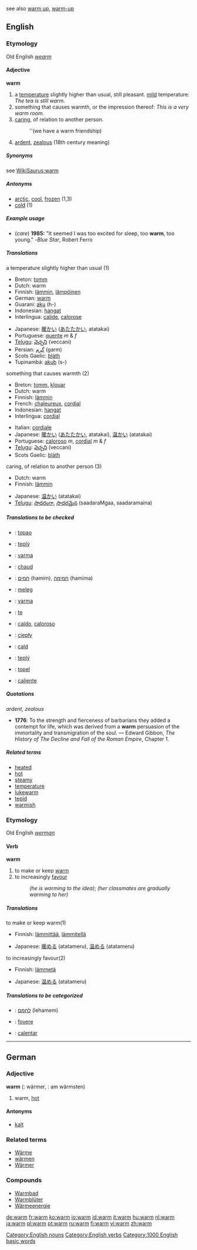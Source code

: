 see also [[warm up]], [[warm-up]]
==English==

{{rank|escape|Mr|shot|927|warm|sufficient|conduct|directly}}
===Etymology===
Old English ''[[wearm]]''
====Adjective====
'''warm'''

#a [[temperature]] slightly higher than usual, still pleasant. [[Mild|mild]] temperature: ''The tea is still warm.''
#something that causes warmth, or the impression thereof: ''This is a very warm room.''
#[[care|caring]], of relation to another person. 
#:''(we have a warm friendship)
# [[ardent]], [[zealous]] (18th century meaning)

=====Synonyms=====
see [[WikiSaurus:warm]]

=====Antonyms=====
*[[arctic]], [[cool]], [[frozen]] (1,3)
*[[cold]] (1)

=====Example usage=====
* (''care'') '''1985:''' "It seemed I was too excited for sleep, too '''warm''', too young." -''Blue Star'', Robert Ferro

=====Translations=====
;a temperature slightly higher than usual (1)
{{top}}
*Breton: [[tomm]]
*Dutch: warm
*Finnish: [[lämmin]], [[lämpöinen]]
*German: [[warm]]
*Guarani: [[aku]] (h-)
*Indonesian: [[hangat]]
*Interlingua: [[calide]], [[calorose]]
{{mid}}
*Japanese: [[暖かい]] ([[あたたかい]], atatakai)
*Portuguese: [[quente]] ''m'' & ''f''
*[[Telugu]]: [[వెచ్చని]] (veccani)
*Persian: [[گرم]] (garm)
*Scots Gaelic: [[blàth]]
*Tupinambá: [[akub]] (s-)
{{bottom}}

;something that causes warmth (2)
{{top}}
*Breton: [[tomm]], [[klouar]]
*Dutch: warm
*Finnish: [[lämmin]]
*French: [[chaleureux]], [[cordial]]
*Indonesian: [[hangat]]
*Interlingua: [[cordial]]
{{mid}}
*Italian: [[cordiale]]
*Japanese: [[暖かい]] ([[あたたかい]], atatakai), [[温かい]] (atatakai)
*Portuguese: [[caloroso#Portuguese|caloroso]] ''m'', [[cordial]] ''m'' & ''f''
*[[Telugu]]: [[వెచ్చని]] (veccani)
*Scots Gaelic: [[blàth]]
{{bottom}}

;caring, of relation to another person (3)
{{top}}
*Dutch: warm
*Finnish: [[lämmin]]
{{mid}}
*Japanese: [[温かい]] (atatakai)
*[[Telugu]]: [[సాదరంగా]], [[సాదరమైన]] (saadaraMgaa, saadaramaina)
{{bottom}}

=====Translations to be checked=====
{{checktrans}}
{{top}}
*{{ttbc|Croatian}}: [[topao]]
*{{ttbc|Czech}}: [[teplý]]
*{{ttbc|Esperanto}}: [[varma]]
*{{ttbc|French}}: [[chaud]]
*{{ttbc|Hebrew}}: [[חמים]] {{m}} (hamim), [[חמימה]] {{f}} (hamima)
*{{ttbc|Hungarian}}: [[meleg]]
{{mid}}
*{{ttbc|Ido}}: [[varma]]
*{{ttbc|Irish}}: [[te#Irish|te]]
*{{ttbc|Italian}}: [[caldo]], [[caloroso#Italian|caloroso]]
*{{ttbc|Polish}}: [[ciepły]]
*{{ttbc|Romanian}}: [[cald]]
*{{ttbc|Slovak}}: [[teplý]]
*{{ttbc|Slovenian}}: [[topel]]
*{{ttbc|Spanish}}: [[caliente]]
{{bottom}}

=====Quotations=====
''ardent, zealous''
* '''1776''': To the strength and fierceness of barbarians they added a contempt for life, which was derived from a '''warm''' persuasion of the immortality and transmigration of the soul. &mdash; Edward Gibbon, ''The History of The Decline and Fall of the Roman Empire'', Chapter 1.

=====Related terms=====
*[[heated]]
*[[hot]]
*[[steamy]]
*[[temperature]]
*[[lukewarm]]
*[[tepid]]
*[[warmish]]

===Etymology===
Old English ''[[werman]]''
====Verb====
'''warm'''
# to make or keep [[#Adjective|warm]]
# to increasingly [[favour]]
#:''(he is warming to the idea)''; ''(her classmates are gradually warming to her)''

=====Translations=====
;to make or keep warm(1)
{{top}}
*Finnish: [[lämmittää]], [[lämmitellä]]
{{mid}}
*Japanese: [[暖める]] (atatameru), [[温める]] (atatameru)
{{bottom}}

;to increasingly favour(2)
{{top}}
*Finnish: [[lämmetä]]
{{mid}}
*Japanese: [[温める]] (atatameru)
{{bottom}}

=====Translations to be categorized=====
{{checktrans}}
{{top}}
*{{ttbc|Hebrew}}: [[לחמם]] (lehamem)
*{{ttbc|Latin}}: [[fovere]]
{{mid}}
*{{ttbc|Spanish}}: [[calentar]]
{{bottom}}

[[Category:English nouns]]
[[Category:English verbs]]
[[Category:1000 English basic words]]

----

==German==
===Adjective===
'''warm''' ({{compar}}: wärmer, {{superl}}: am wärmsten)

# warm, [[hot]]

====Antonyms====
*[[kalt]]

===Related terms===
*[[Wärme]]
*[[wärmen]]
*[[Wärmer]]

===Compounds===
*[[Warmbad]]
*[[Warmblüter]]
*[[Wärmeenergie]]

[[de:warm]]
[[fr:warm]]
[[ko:warm]]
[[io:warm]]
[[id:warm]]
[[it:warm]]
[[hu:warm]]
[[nl:warm]]
[[ja:warm]]
[[pl:warm]]
[[pt:warm]]
[[ru:warm]]
[[fi:warm]]
[[vi:warm]]
[[zh:warm]]